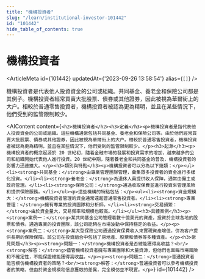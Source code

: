 ```yaml
---
title: "機構投資者"
slug: "/learn/institutional-investor-101442"
id: "101442"
hide_table_of_contents: true
---
```



# 機構投資者

<ArticleMeta id={101442} updatedAt={'2023-09-26 13:58:54'} alias={`[]`} />
<div className='border-solid border-b border-t-0 my-4 border-[var(--ifm-color-gray-300)]' />

機構投資者是代表他人投資資金的公司或組織。共同基金、養老金和保險公司都是其例子。機構投資者經常買賣大批股票、債券或其他證券，因此被視為華爾街上的大户。相較於普通零售投資者，機構投資者被認為更為精明，並且在某些情況下，他們受到的監管限制較少。

<AIContent content={`<h2>機構投資者</h2><h3>定義</h3><p>機構投資者是指代表他人投資資金的公司或組織。這些機構通常包括共同基金、養老金和保險公司等。由於他們經常買賣大批股票、債券或其他證券，因此被視為華爾街上的大户。相較於普通零售投資者，機構投資者被認為更為精明，並且在某些情況下，他們受到的監管限制較少。</p><h3>起源</h3><p>機構投資者的概念起源於 20 世紀初，隨着金融市場的發展和投資需求的增加，越來越多的公司和組織開始代表他人進行投資。20 世紀中期，隨着養老金和共同基金的普及，機構投資者的影響力迅速擴大。</p><h3>類別與特點</h3><p>機構投資者可以分為以下幾類：</p><ul><li><strong>共同基金：</strong>由專業管理團隊管理，彙集眾多投資者的資金進行多樣化投資。</li><li><strong>養老金：</strong>為退休人員提供收入保障，通常由僱主或政府管理。</li><li><strong>保險公司：</strong>通過收取保費並進行投資來管理風險和提供保險服務。</li></ul><p>這些機構的特點包括：</p><ul><li><strong>資金規模大：</strong>機構投資者管理的資金通常遠超普通零售投資者。</li><li><strong>專業管理：</strong>擁有專業的投資團隊和分析師。</li><li><strong>交易頻繁：</strong>由於資金量大，交易頻率和規模也較高。</li></ul><h3>具體案例</h3><p><strong>案例一：</strong>某共同基金公司管理着數十億美元的資產，投資於全球各地的股票和債券。通過專業的投資團隊，該公司能夠在市場波動中保持穩定的收益。</p><p><strong>案例二：</strong>某大型保險公司通過投資保費收入來實現資產增值，併為客户提供長期的保險保障。該公司在投資組合中包括了房地產、股票和債券等多種資產。</p><h3>常見問題</h3><p><strong>問題一：</strong>機構投資者是否總能獲得高收益？<br/><strong>解答：</strong>儘管機構投資者擁有專業團隊和大量資源，但他們也面臨市場風險和不確定性，不能保證總能獲得高收益。</p><p><strong>問題二：</strong>普通投資者能否模仿機構投資者的策略？<br/><strong>解答：</strong>普通投資者可以參考機構投資者的策略，但由於資金規模和信息獲取的差異，完全模仿並不現實。</p>`} id={101442} />
